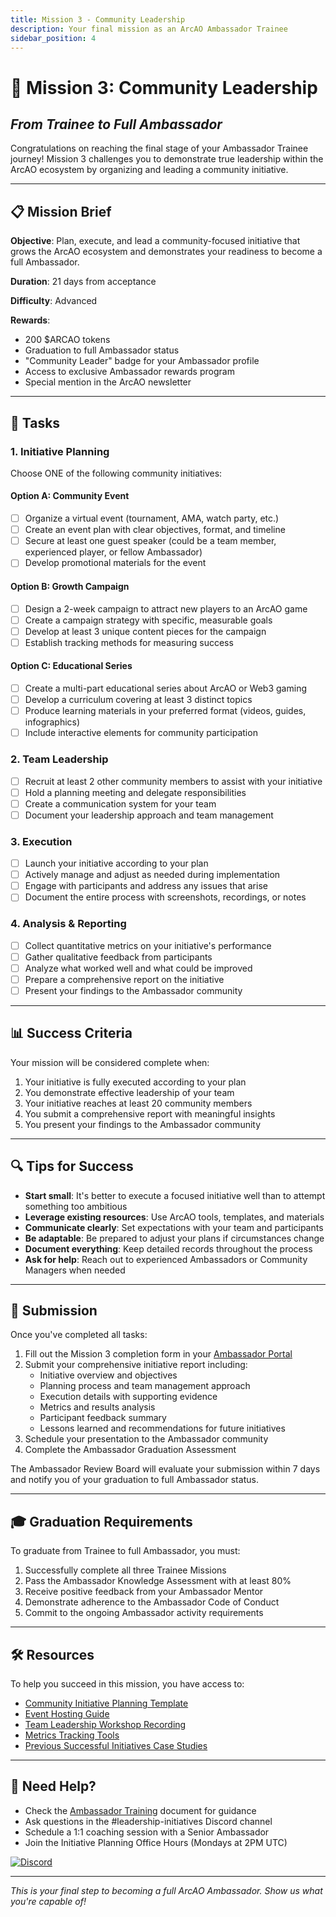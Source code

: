 ```yaml
---
title: Mission 3 - Community Leadership
description: Your final mission as an ArcAO Ambassador Trainee
sidebar_position: 4
---
```


# 👥 Mission 3: Community Leadership
## *From Trainee to Full Ambassador*

Congratulations on reaching the final stage of your Ambassador Trainee journey! Mission 3 challenges you to demonstrate true leadership within the ArcAO ecosystem by organizing and leading a community initiative.

---

## 📋 Mission Brief

**Objective**: Plan, execute, and lead a community-focused initiative that grows the ArcAO ecosystem and demonstrates your readiness to become a full Ambassador.

**Duration**: 21 days from acceptance

**Difficulty**: Advanced

**Rewards**: 
- 200 $ARCAO tokens
- Graduation to full Ambassador status
- "Community Leader" badge for your Ambassador profile
- Access to exclusive Ambassador rewards program
- Special mention in the ArcAO newsletter

---

## 🎯 Tasks

### 1. Initiative Planning

Choose ONE of the following community initiatives:

#### Option A: Community Event
- [ ] Organize a virtual event (tournament, AMA, watch party, etc.)
- [ ] Create an event plan with clear objectives, format, and timeline
- [ ] Secure at least one guest speaker (could be a team member, experienced player, or fellow Ambassador)
- [ ] Develop promotional materials for the event

#### Option B: Growth Campaign
- [ ] Design a 2-week campaign to attract new players to an ArcAO game
- [ ] Create a campaign strategy with specific, measurable goals
- [ ] Develop at least 3 unique content pieces for the campaign
- [ ] Establish tracking methods for measuring success

#### Option C: Educational Series
- [ ] Create a multi-part educational series about ArcAO or Web3 gaming
- [ ] Develop a curriculum covering at least 3 distinct topics
- [ ] Produce learning materials in your preferred format (videos, guides, infographics)
- [ ] Include interactive elements for community participation

### 2. Team Leadership

- [ ] Recruit at least 2 other community members to assist with your initiative
- [ ] Hold a planning meeting and delegate responsibilities
- [ ] Create a communication system for your team
- [ ] Document your leadership approach and team management

### 3. Execution

- [ ] Launch your initiative according to your plan
- [ ] Actively manage and adjust as needed during implementation
- [ ] Engage with participants and address any issues that arise
- [ ] Document the entire process with screenshots, recordings, or notes

### 4. Analysis & Reporting

- [ ] Collect quantitative metrics on your initiative's performance
- [ ] Gather qualitative feedback from participants
- [ ] Analyze what worked well and what could be improved
- [ ] Prepare a comprehensive report on the initiative
- [ ] Present your findings to the Ambassador community

---

## 📊 Success Criteria

Your mission will be considered complete when:

1. Your initiative is fully executed according to your plan
2. You demonstrate effective leadership of your team
3. Your initiative reaches at least 20 community members
4. You submit a comprehensive report with meaningful insights
5. You present your findings to the Ambassador community

---

## 🔍 Tips for Success

- **Start small**: It's better to execute a focused initiative well than to attempt something too ambitious
- **Leverage existing resources**: Use ArcAO tools, templates, and materials
- **Communicate clearly**: Set expectations with your team and participants
- **Be adaptable**: Be prepared to adjust your plans if circumstances change
- **Document everything**: Keep detailed records throughout the process
- **Ask for help**: Reach out to experienced Ambassadors or Community Managers when needed

---

## 📝 Submission

Once you've completed all tasks:

1. Fill out the Mission 3 completion form in your [Ambassador Portal](https://portal.arcao.com)
2. Submit your comprehensive initiative report including:
   - Initiative overview and objectives
   - Planning process and team management approach
   - Execution details with supporting evidence
   - Metrics and results analysis
   - Participant feedback summary
   - Lessons learned and recommendations for future initiatives
3. Schedule your presentation to the Ambassador community
4. Complete the Ambassador Graduation Assessment

The Ambassador Review Board will evaluate your submission within 7 days and notify you of your graduation to full Ambassador status.

---

## 🎓 Graduation Requirements

To graduate from Trainee to full Ambassador, you must:

1. Successfully complete all three Trainee Missions
2. Pass the Ambassador Knowledge Assessment with at least 80%
3. Receive positive feedback from your Ambassador Mentor
4. Demonstrate adherence to the Ambassador Code of Conduct
5. Commit to the ongoing Ambassador activity requirements

---

## 🛠️ Resources

To help you succeed in this mission, you have access to:

- [Community Initiative Planning Template](https://portal.arcao.com/resources/initiative-template)
- [Event Hosting Guide](https://portal.arcao.com/resources/event-hosting)
- [Team Leadership Workshop Recording](https://portal.arcao.com/workshops/leadership)
- [Metrics Tracking Tools](https://portal.arcao.com/resources/analytics)
- [Previous Successful Initiatives Case Studies](https://portal.arcao.com/resources/case-studies)

---

## 🤔 Need Help?

- Check the [Ambassador Training](./training) document for guidance
- Ask questions in the #leadership-initiatives Discord channel
- Schedule a 1:1 coaching session with a Senior Ambassador
- Join the Initiative Planning Office Hours (Mondays at 2PM UTC)

<a href={ARCAO.discord} target="_blank">
  <img
    alt="Discord"
    src="https://img.shields.io/badge/Discord-Get%20Support-5865F2?style=for-the-badge&logo=discord"
  />
</a>

---

*This is your final step to becoming a full ArcAO Ambassador. Show us what you're capable of!*
